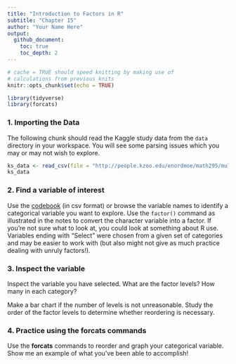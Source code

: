 ```yaml
---
title: "Introduction to Factors in R"
subtitle: "Chapter 15"
author: "Your Name Here"
output: 
  github_document: 
    toc: true
    toc_depth: 2
---
```


```r
# cache = TRUE should speed knitting by making use of
# calculations from previous knits
knitr::opts_chunk$set(echo = TRUE)
```

```r
library(tidyverse)
library(forcats)
```


### 1. Importing the Data 

The following chunk should read the Kaggle study data from the `data` directory in your workspace. You will see some parsing issues which you may or may not wish to explore.  

```r
ks_data <- read_csv(file = "http://people.kzoo.edu/enordmoe/math295/multipleChoiceResponses.csv")
ks_data
```

### 2. Find a variable of interest  

Use the [codebook](http://people.kzoo.edu/enordmoe/math295/schema.csv) (in csv format) or browse the variable names to identify a categorical variable you want to explore. Use the `factor()` command as illustrated in the notes to convert the character variable into a factor. If you're not sure what to look at, you could look at something about R use. Variables ending with "Select" were chosen from a given set of categories and may be easier to work with (but also might not give as much practice dealing with unruly factors!). 

### 3. Inspect the variable  

Inspect the variable you have selected. What are the factor levels? How many in each category? 

Make a bar chart if the number of levels is not unreasonable. Study the order of the factor levels to determine whether reordering is necessary.  

### 4. Practice using the   **forcats** commands  

Use the **forcats** commands to reorder and graph your categorical variable. Show me an example of what you've been able to accomplish!


